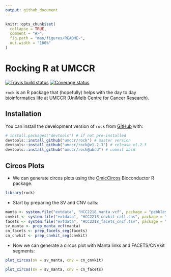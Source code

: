 ```yaml
---
output: github_document
---
```


```r
knitr::opts_chunk$set(
  collapse = TRUE,
  comment = "#>",
  fig.path = "man/figures/README-",
  out.width = "100%"
)
```

Rocking R at UMCCR
==================

[![Travis build status](https://travis-ci.org/umccr/rock.svg?branch=master)](https://travis-ci.org/umccr/rock)
[![Coverage status](https://codecov.io/gh/umccr/rock/branch/master/graph/badge.svg)](https://codecov.io/github/umccr/rock?branch=master)

`rock` is an R package that (hopefully) helps with the day to day bioinformatics
life at UMCCR (UniMelb Centre for Cancer Research).

## Installation

You can install the development version of `rock` from [GitHub](https://github.com/umccr/rock) with:

```r
# install.packages("devtools") # if not pre-installed
devtools::install_github("umccr/rock") # master version
devtools::install_github("umccr/rock@v1.2.3") # release v1.2.3
devtools::install_github("umccr/rock@abcd") # commit abcd
```

## Circos Plots

* We can generate circos plots using the
  [OmicCircos](https://bioconductor.org/packages/release/bioc/html/OmicCircos.html)
  Bioconductor R package.

```r
library(rock)
```


* Start by preparing the SV and CNV calls:

```r
manta <- system.file("extdata", "HCC2218_manta.vcf", package = "pebbles")
cnvkit <- system.file("extdata", "HCC2218_cnvkit-call.cns", package = "pebbles")
facets <- system.file("extdata", "HCC2218_facets_cncf.tsv", package = "pebbles")
sv_manta <- prep_manta_vcf(manta)
cn_facets <- prep_facets_seg(facets)
cn_cnvkit <- prep_cnvkit_seg(cnvkit)
```

* Now we can generate a circos plot with Manta links and FACETS/CNVkit segments:

```r
plot_circos(sv = sv_manta, cnv = cn_cnvkit)
```

```r
plot_circos(sv = sv_manta, cnv = cn_facets)
```
